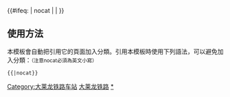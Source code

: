 {{鐵道路線|
| 模板名稱 = 大莱龙铁路
| lua=1
| 名稱 = [[大莱龙铁路]]
| 代表色 = #0033c9
| Logo = [[File:China Railways.svg|17px]]
| 背景顏色 = #FFFFFF
| 車站列表 = 大家洼 ~ 潍坊港 ~ 寒亭 ~ 昌邑北 ~ 海天 ~ 平度北 ~ 莱州南 ~ 莱州北 ~ 朱桥 ~ 招远北 ~ 龙口西 ~ 龙口北 ~ 龙口港
}}
<includeonly>{{#ifeq: {{{1}}} | nocat | <!--空--> | [[Category:大莱龙铁路车站]] }}</includeonly><noinclude>

==使用方法==
本模板會自動把引用它的頁面加入分類。引用本模板時使用下列語法，可以避免加入分類：<small>（注意nocat必須為英文小寫）</small>
 <nowiki>{{</nowiki>{{PAGENAME}}<nowiki>|nocat}}</nowiki>
[[Category:中國鐵路路線模板|大莱龙铁路]]
[[Category:大莱龙铁路车站|*]]
</noinclude>
